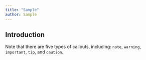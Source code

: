 ```yaml
---
title: "Sample"
author: Sample
---
```


## Introduction

:::{.callout-note}
Note that there are five types of callouts, including:
`note`, `warning`, `important`, `tip`, and `caution`.
:::